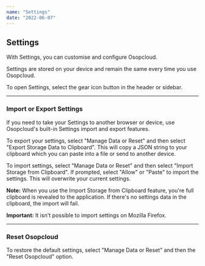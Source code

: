 ```yaml
---
name: "Settings"
date: "2022-06-07"
---
```


## Settings

With Settings, you can customise and configure Osopcloud.

Settings are stored on your device and remain the same every time you use Osopcloud.

To open Settings, select the gear icon button in the header or sidebar.

---

### Import or Export Settings

If you need to take your Settings to another browser or device, use Osopcloud's built-in Settings import and export features.

To export your settings, select "Manage Data or Reset" and then select "Export Storage Data to Clipboard". This will copy a JSON string to your clipboard which you can paste into a file or send to another device.

To import settings, select "Manage Data or Reset" and then select "Import Storage from Clipboard". If prompted, select "Allow" or "Paste" to import the settings. This will overwrite your current settings.

**Note:** When you use the Import Storage from Clipboard feature, you're full clipboard is revealed to the application. If there's no settings data in the clipboard, the import will fail.

**Important:** It isn't possible to import settings on Mozilla Firefox.

---

### Reset Osopcloud

To restore the default settings, select "Manage Data or Reset" and then the "Reset Osopcloud" option.
